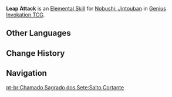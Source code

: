 {{Genius Invokation TCG Skill Infobox
|image      = Leap Attack Character Card Skill.png
|type       = Elemental Skill
|character  = Nobushi: Jintouban
|matching   = 3
|effect     = Deals 3 {{Color|Physical DMG}}.
|order      = 2
}}
'''Leap Attack''' is an [[Character Card Elemental Skill|Elemental Skill]] for [[Nobushi: Jintouban (Character Card)|Nobushi: Jintouban]] in [[Genius Invokation TCG]].

==Other Languages==
{{Other Languages
|en      = Leap Attack
|zhs     = 跳劈
|zhs_rm  = Tiàopī
|zht     = 跳劈
|zht_rm  = Tiàopī
|zh_tl   = Jump Slash
|ja      = ジャンプ斬り
|ja_rm   = Janpu-giri
|ja_tl   = Jump Slash
|ko      = 뛰어올라 내려찍기
|ko_tl   = Jump and Chop
|es      = Salto cortante
|es_tl   = Slashing Jump
|fr      = Attaque sautée
|fr_tl   = Leap Attack
|ru      = Рассекающий прыжок
|ru_tl   = Cutting Leap
|th      = Leap Attack
|vi      = Nhảy Chém
|vi_tl   = Jump Slash
|de      = Hiebsprung
|de_tl   = Cut Jump
|id      = Leap Attack
|pt      = Salto Cortante
|pt_tl   = 
|tr      = Sıçrama Saldırısı
|tr_tl   = 
|it      = Balzo tagliente
|it_tl   = Sharp Leap
}}

==Change History==
{{Change History|3.3}}

==Navigation==
{{Genius Invokation TCG Skill Navbox|Nobushi: Jintouban}}
[[pt-br:Chamado Sagrado dos Sete:Salto Cortante]]